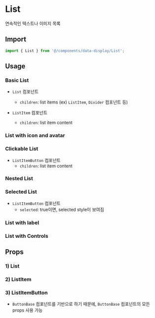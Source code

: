 
<Meta of={ListStories} />

# List

연속적인 텍스트나 이미지 목록

## Import

```js
import { List } from '@/components/data-display/List';
```

## Usage

### Basic List

- `List` 컴포넌트

  - `children`: list items (ex) `ListItem`, `Divider` 컴포넌트 등)

- `ListItem` 컴포넌트
  - `children`: list item content

<Canvas of={ListStories.BasicList} />

### List with icon and avatar

<Canvas of={ListStories.ListWithIconAndAvatar} />

### Clickable List

- `ListItemButton` 컴포넌트
  - `children`: list item content

<Canvas of={ListStories.ClickableList} />

### Nested List

<Canvas of={ListStories.NestedList} />

### Selected List

- `ListItemButton` 컴포넌트
  - `selected`: true이면, selected style이 보여짐

<Canvas of={ListStories.SelectedList} />

### List with label

<Canvas of={ListStories.ListWithLabel} />

### List with Controls

<Canvas of={ListStories.ListWithCheckbox} />

<Canvas of={ListStories.ListWithSwitch} />

## Props

### 1) List

<ArgTypes of={ListStories} sort="alpha" />

### 2) ListItem

<ArgTypes of={ListItemStories} sort="alpha" />

### 3) ListItemButton

- `ButtonBase` 컴포넌트를 기반으로 하기 때문에, `ButtonBase` 컴포넌트의 모든 props 사용 가능

<ArgTypes of={ListItemButtonStories} sort="alpha" />
